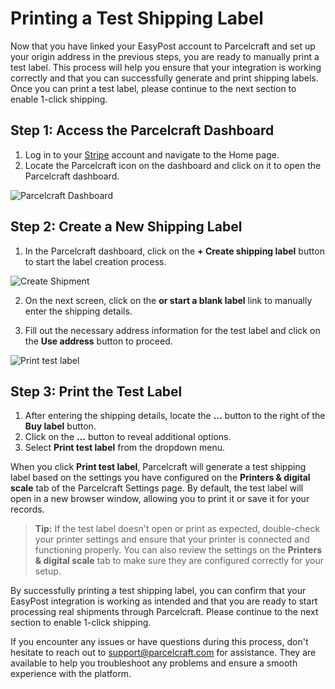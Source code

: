 # Printing a Test Shipping Label

Now that you have linked your EasyPost account to Parcelcraft and set up your origin address in the previous steps, you are ready to manually print a test label. This process will help you ensure that your integration is working correctly and that you can successfully generate and print shipping labels. Once you can print a test label, please continue to the next section to enable 1-click shipping.

## Step 1: Access the Parcelcraft Dashboard

1. Log in to your [Stripe](https://dashboard.stripe.com/dashboard) account and navigate to the Home page.
2. Locate the Parcelcraft icon on the dashboard and click on it to open the Parcelcraft dashboard.

![Parcelcraft Dashboard](./../../public/images/parcelcraft-dashboard.png)

## Step 2: Create a New Shipping Label

1. In the Parcelcraft dashboard, click on the **+ Create shipping label** button to start the label creation process.

![Create Shipment](./../../public/images/create-shipment.png)

2. On the next screen, click on the **or start a blank label** link to manually enter the shipping details.

3. Fill out the necessary address information for the test label and click on the **Use address** button to proceed.

![Print test label](./../../public/images/create-shipment-test.png)

## Step 3: Print the Test Label

1. After entering the shipping details, locate the **...** button to the right of the **Buy label** button.
2. Click on the **...** button to reveal additional options.
3. Select **Print test label** from the dropdown menu.

When you click **Print test label**, Parcelcraft will generate a test shipping label based on the settings you have configured on the **Printers & digital scale** tab of the Parcelcraft Settings page. By default, the test label will open in a new browser window, allowing you to print it or save it for your records.

> **Tip:** If the test label doesn't open or print as expected, double-check your printer settings and ensure that your printer is connected and functioning properly. You can also review the settings on the **Printers & digital scale** tab to make sure they are configured correctly for your setup.

By successfully printing a test shipping label, you can confirm that your EasyPost integration is working as intended and that you are ready to start processing real shipments through Parcelcraft. Please continue to the next section to enable 1-click shipping.

If you encounter any issues or have questions during this process, don't hesitate to reach out to [support@parcelcraft.com](mailto:support@parcelcraft.com) for assistance. They are available to help you troubleshoot any problems and ensure a smooth experience with the platform.
